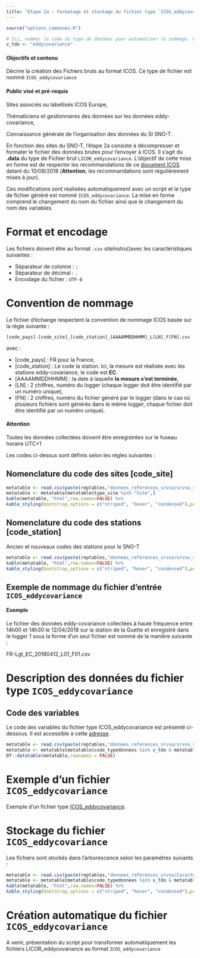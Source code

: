 ```yaml
---
title: "Etape 2a : Formatage et stockage du fichier type `ICOS_eddycovariance`"
---
```



```r
source("options_communes.R")
```

```r
# Ici, nommer le code du type de données pour automatiser le nommage. Cette variable est également utilisée dans les tableaux pour filtrer par type de données
v_tdo <- "eddycovariance"
```

<div class="alert alert-success" role="alert">
  <h4 class="alert-heading">**Objectifs et contenu**</h4>
  <p>Décrire la création des Fichiers bruts au format ICOS. Ce type de fichier est nommé `ICOS_eddycovariance`</p>
</div>

<div class="alert alert-info" role="alert">
  <h4 class="alert-heading">**Public visé et pré-requis**</h4>
  <p>Sites associés ou labellisés ICOS Europe,</p>
  <p>Thématiciens et gestionnaires des données sur les données eddy-covariance,</p>
  <p>Connaissance générale de l'organisation des données du SI SNO-T.</p>
</div>

En fonction des sites du SNO-T, l'étape 2a consiste à décompresser et formater le fichier des données brutes pour l'envoyer à ICOS. Il s'agit du **.data** du type de Fichier brut `LICOR_eddycovariance`. L'objectif de cette mise en forme est de respecter les recommandations de ce [document ICOS](http://www.europe-fluxdata.eu/icos/documents/instructions/ecform) datant du 10/08/2018 (**Attention**, les recommandations sont régulièrement mises à jour).

Ces modifications sont réalisées automatiquement avec un script et le type de fichier généré est nommé `ICOS_eddycovariance`. La mise en forme comprend le changement du nom du fichier ainsi que le changement du nom des variables.

# Format et encodage

Les fichiers doivent être au format `.csv` siteInstru()avec les caractéristiques suivantes :

  - Séparateur de colonne : `;`
  - Séparateur de décimal : `.`
  - Encodage du fichier : `UTF-8`

# Convention de nommage

Le fichier d'échange respectent la convention de nommage ICOS basée sur la règle suivante :

```
[code_pays]-[code_site]_[code_station]_[AAAAMMDDHHMM]_L[LN]_F[FN].csv
```

avec :

  - [code_pays] : FR pour la France,
  - [code_station] : Le code la station. Ici, la mesure est réalisée avec les stations eddy-covariance, le code est **EC**.
  - [AAAAMMDDHHMM] : la date à laquelle **la mesure s'est terminée**,
  - [LN] : 2 chiffres, numéro du logger (chaque logger doit être identifié par un numéro unique),
  - [FN] : 2 chiffres, numéro du fichier généré par le logger (dans le cas où plusieurs fichiers sont générés dans le même logger, chaque fichier doit être identifié par un numéro unique).

<div class="alert alert-danger" role="alert">
  <h4 class="alert-heading">**Attention**</h4>
  <p>Toutes les données collectées doivent être enregistrées sur le fuseau horaire UTC+1</p>
</div>

Les codes ci-dessus sont définis selon les règles suivantes :

## Nomenclature du code des sites [code_site]

```r
metatable <- read.csv(paste(reptables,"donnees_references_srvso/srvso_site.csv",sep=""),sep=";")
metatable <- metatable[metatable$type_site %in% "Site",]
kable(metatable, "html",row.names=FALSE) %>%
kable_styling(bootstrap_options = c("striped", "hover", "condensed"),position = "float_left")
```

## Nomenclature du code des stations [code_station]

Ancien et nouveaux codes des stations pour le SNO-T

```r
metatable <- read.csv(paste(reptables,"donnees_references_srvso/srvso_stations.csv",sep=""),sep=";",colClasses = "character")
kable(metatable, "html",row.names=FALSE) %>%
kable_styling(bootstrap_options = c("striped", "hover", "condensed"),position = "float_left")
```

## Exemple de nommage du fichier d'entrée `ICOS_eddycovariance`

<div class="alert alert-info" role="alert">
  <h4 class="alert-heading">**Exemple**</h4>
  <p>Le fichier des données eddy-covariance collectées à haute fréquence entre 14h00 et 14h30 le 12/04/2018 sur la station de la Guette et enregistré dans le logger 1 sous la forme d'un seul fichier est nommé de la manière suivante :</p>
  <p>FR-Lgt_EC_20180412_L01_F01.csv</p>
</div>  

# Description des données du fichier type `ICOS_eddycovariance`

## Code des variables

Le code des variables du fichier type ICOS_eddycovariance est présenté ci-dessous. Il est accessible à cette [adresse](https://github.com/Rosalien/doc_snot/raw/master/Tables/donnees_references_srvso/srvso_variables.csv).

```r
metatable <- read.csv(paste(reptables,"donnees_references_srvso/srvso_variables.csv",sep=""),sep=";")
metatable <- metatable[metatable$code_typedonnees %in% v_tdo & metatable$code_typefichier %in% "ICOS_eddycovariance",names(metatable) %in% c("code_var","description","code_unite")] 
DT::datatable(metatable,rownames = FALSE)
```

# Exemple d'un fichier `ICOS_eddycovariance`

Exemple d'un fichier type [ICOS_eddycovariance](https://github.com/Rosalien/doc_snot/raw/master/Data/eddycovariance/3_ICOS_eddycovariance/Fr-Lgt_EC_20180412_L01_F01.csv).

# Stockage du fichier `ICOS_eddycovariance`

Les fichiers sont stockés dans l'arborescence selon les paramètres suivants :

```r
metatable <- read.csv(paste(reptables,"donnees_references_srvso/Caracteristiques_typedefichiers.csv",sep=""),sep=";",colClasses = "character")
metatable <- metatable[metatable$code_typedonnees %in% v_tdo & metatable$nom_etape %in% "2a_Traitement",c("code_typefichier","extension","stockage")]
kable(metatable, "html",row.names=FALSE) %>%
kable_styling(bootstrap_options = c("striped", "hover", "condensed"),position = "float_left")
```

# Création automatique du fichier `ICOS_eddycovariance`

A venir, présentation du script pour transformer automatiquement les fichiers LICOR_eddycovariance au format `ICOS_eddycovariance`


